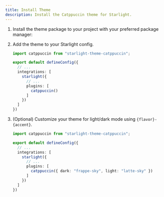```yaml
---
title: Install Theme
description: Install the Catppuccin theme for Starlight.
---
```



<Steps>

1. Install the theme package to your project with your preferred package manager:
   <PackageManagers pkg="starlight-theme-catppuccin"/>

2. Add the theme to your Starlight config.
   ```ts title="astro.config.mjs" ins={1,9}
   import catppuccin from "starlight-theme-catppuccin";

   export default defineConfig({
     // ...
     integrations: [
       starlight({
         // ...
         plugins: [
           catppuccin()
         ]
       })
     ]
   })
   ```

2. (Optional) Customize your theme for light/dark mode using `{flavor}-{accent}`.
   ```ts title="astro.config.mjs" /{ dark: "frappe-sky", light: "latte-sky" }/
   import catppuccin from "starlight-theme-catppuccin";

   export default defineConfig({
     // ...
     integrations: [
       starlight({
         // ...
         plugins: [
           catppuccin({ dark: "frappe-sky", light: "latte-sky" })
         ]
       })
     ]
   })
   ```

</Steps>
